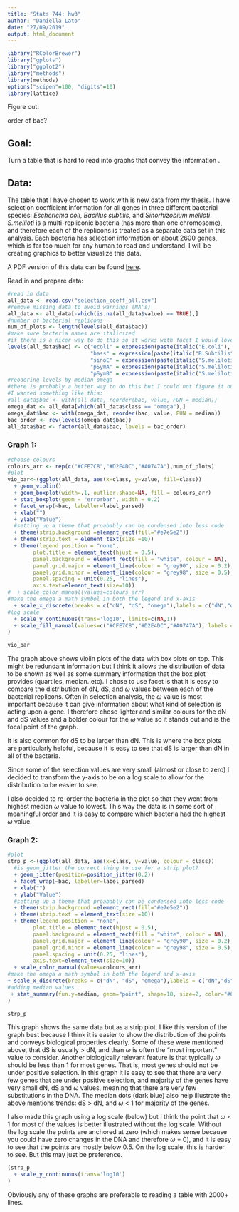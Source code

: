 ```yaml
---
title: "Stats 744: hw3"
author: "Daniella Lato"
date: "27/09/2019"
output: html_document
---
```


```r
library("RColorBrewer")
library("gplots")
library("ggplot2")
library("methods")
library(methods)
options("scipen"=100, "digits"=10)
library(lattice)

```

Figure out:

order of bac?

## Goal:
Turn a table that is hard to read into graphs that convey the information .

## Data:
The table that I have chosen to work with is new data from my thesis.
I have selection coefficient information for all genes in three different bacterial species: *Escherichia coli*, *Bacillus subtilis*, and *Sinorhizobium meliloti*.
*S.meliloti* is a multi-repliconic bacteria (has more than one chromosome), and therefore each of the replicons is treated as a separate data set in this analysis.
Each bacteria has selection information on about 2600 genes, which is far too much for any human to read and understand.
I will be creating graphics to better visualize this data.

A PDF version of this data can be found [here](https://github.com/dlato/Stat744/blob/master/Supplementary_table_per_gene_dN_dS_omega.pdf).

Read in and prepare data:
```r
#read in data
all_data <- read.csv("selection_coeff_all.csv")
#remove missing data to avoid warnings (NA's)
all_data <- all_data[-which(is.na(all_data$value) == TRUE),]
#number of bacterial replicons
num_of_plots <- length(levels(all_data$bac))
#make sure bacteria names are italicized
#if there is a nicer way to do this so it works with facet I would love to know!
levels(all_data$bac) <- c("ecoli" = expression(paste(italic("E.coli"), " Chromosome")),
                          "bass" = expression(paste(italic("B.Subtilis"), " Chromosome")),
                          "sinoC" = expression(paste(italic("S.meliloti"), " Chromosome")),
                          "pSymA" = expression(paste(italic("S.meliloti"), " pSymA")),
                          "pSymB" = expression(paste(italic("S.meliloti"), " pSymB")))
#reodering levels by median omega
#there is probably a better way to do this but I could not figure it out
#I wanted something like this:
#all_data$bac <- with(all_data, reorder(bac, value, FUN = median))
omega_dat <- all_data[which(all_data$class == "omega"),]
omega_dat$bac <- with(omega_dat, reorder(bac, value, FUN = median))
bac_order <- rev(levels(omega_dat$bac))
all_data$bac <- factor(all_data$bac, levels = bac_order)

```

### Graph 1:
```r
#choose colours
colours_arr <- rep(c("#CFE7C8","#D2E4DC","#A0747A"),num_of_plots)
#plot
vio_bar<-(ggplot(all_data, aes(x=class, y=value, fill=class)) 
  + geom_violin() 
  + geom_boxplot(width=.1, outlier.shape=NA, fill = colours_arr) 
  + stat_boxplot(geom = "errorbar", width = 0.2) 
  + facet_wrap(~bac, labeller=label_parsed)
  + xlab("") 
  + ylab("Value") 
  #setting up a theme that proabably can be condensed into less code
  + theme(strip.background =element_rect(fill="#e7e5e2"))
  + theme(strip.text = element_text(size =10)) 
  + theme(legend.position = "none",
        plot.title = element_text(hjust = 0.5),
        panel.background = element_rect(fill = "white", colour = NA),
        panel.grid.major = element_line(colour = "grey90", size = 0.2),
        panel.grid.minor = element_line(colour = "grey98", size = 0.5),
        panel.spacing = unit(0.25, "lines"),
        axis.text=element_text(size=10)) 
#  + scale_color_manual(values=colours_arr)
#make the omega a math symbol in both the legend and x-axis
  + scale_x_discrete(breaks = c("dN", "dS", "omega"),labels = c("dN","dS", expression(omega))) 
#log scale
  + scale_y_continuous(trans='log10', limits=c(NA,1))
  + scale_fill_manual(values=c("#CFE7C8","#D2E4DC","#A0747A"), labels = c(" dN", " dS", expression(omega))) 
)

vio_bar

```

The graph above shows violin plots of the data with box plots on top.
This might be redundant information but I think it allows the distribution of data to be shown as well as some summary information that the box plot provides (quartiles, median..etc).
I chose to use facet is that it is easy to compare the distribution of dN, dS, and $\omega$ values between each of the bacterial replicons.
Often in selection analysis, the $\omega$ value is most important because it can give information about what kind of selection is acting upon a gene.
I therefore chose lighter and similar colours for the dN and dS values and a bolder colour for the $\omega$ value so it stands out and is the focal point of the graph.

It is also common for dS to be larger than dN.
This is where the box plots are particularly helpful, because it is easy to see that dS is larger than dN in all of the bacteria. 

Since some of the selection values are very small (almost or close to zero) I decided to transform the y-axis to be on a log scale to allow for the distribution to be easier to see.

I also decided to re-order the bacteria in the plot so that they went from highest median $\omega$ value to lowest.
This way the data is in some sort of meaningful order and it is easy to compare which bacteria had the highest $\omega$ value.

### Graph 2:
```r
#plot
strp_p <-(ggplot(all_data, aes(x=class, y=value, colour = class)) 
  #is geom_jitter the correct thing to use for a strip plot?
  + geom_jitter(position=position_jitter(0.2)) 
  + facet_wrap(~bac, labeller=label_parsed)
  + xlab("") 
  + ylab("Value") 
  #setting up a theme that proabably can be condensed into less code
  + theme(strip.background =element_rect(fill="#e7e5e2"))
  + theme(strip.text = element_text(size =10)) 
  + theme(legend.position = "none",
        plot.title = element_text(hjust = 0.5),
        panel.background = element_rect(fill = "white", colour = NA),
        panel.grid.major = element_line(colour = "grey90", size = 0.2),
        panel.grid.minor = element_line(colour = "grey98", size = 0.5),
        panel.spacing = unit(0.25, "lines"),
        axis.text=element_text(size=10)) 
  + scale_color_manual(values=colours_arr)
#make the omega a math symbol in both the legend and x-axis
+ scale_x_discrete(breaks = c("dN", "dS", "omega"),labels = c("dN","dS", expression(omega)))
#adding median values
 + stat_summary(fun.y=median, geom="point", shape=18, size=2, color="#023C40")
) 

strp_p 
```

This graph shows the same data but as a strip plot. 
I like this version of the graph best because I think it is easier to show the distribution of the points and conveys biological properties clearly.
Some of these were mentioned above, that dS is usually > dN, and than $\omega$ is often the "most important" value to consider.
Another biologically relevant feature is that typically $\omega$ should be less than 1 for most genes.
That is, most genes should not be under positive selection.
In this graph it is easy to see that there are very few genes that are under positive selection, and majority of the genes have very small dN, dS and $\omega$ values, meaning that there are very few substitutions in the DNA.
The median dots (dark blue) also help illustrate the above mentions trends: dS > dN, and $\omega$ < 1 for majority of the genes.

I also made this graph using a log scale (below) but I think the point that $\omega$ < 1 for most of the values is better illustrated without the log scale.
Without the log scale the points are anchored at zero (which makes sense because you could have zero changes in the DNA and therefore $\omega$ = 0), and it is easy to see that the points are mostly below 0.5.
On the log scale, this is harder to see. But this may just be preference.

```r
(strp_p 
  + scale_y_continuous(trans='log10')
)
```

Obviously any of these graphs are preferable to reading a table with 2000+ lines.
